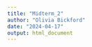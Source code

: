 ---
title: "Midterm_2"
author: "Olivia Bickford"
date: "2024-04-17"
output: html_document
---

